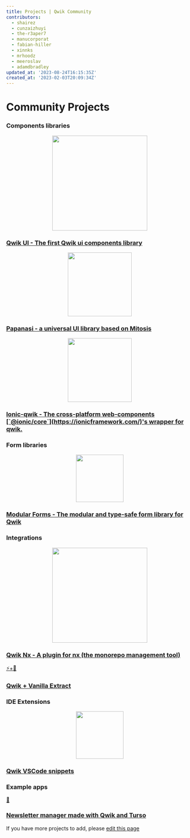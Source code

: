 ```yaml
---
title: Projects | Qwik Community
contributors:
  - shairez
  - cunzaizhuyi
  - the-r3aper7
  - manucorporat
  - fabian-hiller
  - xinnks
  - mrhoodz
  - meeroslav
  - adamdbradley
updated_at: '2023-08-24T16:15:35Z'
created_at: '2023-02-03T20:09:34Z'
---
```


# Community Projects

### Components libraries

<div class="card-grid">
  <a class="card card-center" href="https://github.com/qwikifiers/qwik-ui">
    <p class="icon" align="center"><img src="https://raw.githubusercontent.com/qwikifiers/qwik-ui/main/apps/website/public/images/qwik-ui.png" width="256px"/></p>
    <h3>Qwik UI - The first Qwik ui components library</h3>
  </a>
</div>

<div class="card-grid">
  <a class="card card-center" href="https://papanasi.js.org/">
    <p class="icon" align="center"><img src="https://raw.githubusercontent.com/CKGrafico/papanasi/main/docs/resources/logo-text.svg" width="172px"/></p>
    <h3>Papanasi - a universal UI library based on Mitosis</h3>
  </a>
</div>

<div class="card-grid">
  <a class="card card-center" href="https://github.com/juergenie/ionic-qwik/">
    <p class="icon" align="center"><img src="https://raw.githubusercontent.com/juergenie/ionic-qwik/main/logo.svg" width="172px"/></p>
    <h3>Ionic-qwik - The cross-platform web-components [`@ionic/core`](https://ionicframework.com/)'s wrapper for qwik.</h3>
  </a>
</div>

### Form libraries

<div class="card-grid">
  <a class="card card-center" href="https://modularforms.dev/">
    <p class="icon" align="center"><img src="https://raw.githubusercontent.com/fabian-hiller/modular-forms/main/website/public/android-icon-512x512.png" width="128px"/></p>
    <h3>Modular Forms - The modular and type-safe form library for Qwik</h3>
  </a>
</div>

### Integrations

<div class="card-grid">
  <a class="card card-center" href="https://github.com/qwikifiers/qwik-nx">
    <p class="icon" align="center"><img src="https://raw.githubusercontent.com/qwikifiers/qwik-nx/main/assets/qwik-nx.png" width="256px"/></p>
    <h3>Qwik Nx - A plugin for nx (the monorepo management tool)</h3>
  </a>
  <a class="card card-center" href="https://github.com/wmertens/styled-vanilla-extract">
    <p class="icon">⚡️+💅</p>
    <h3>Qwik + Vanilla Extract</h3>
  </a>
</div>

### IDE Extensions

<div class="card-grid">
  <a class="card card-center" href="https://github.com/qwikverse/vscode-qwik-snippets">
    <p class="icon" align="center"><img src="https://raw.githubusercontent.com/qwikverse/vscode-qwik-snippets/main/assets/qwik-snippets.png" width="128px"/></p>
    <h3>Qwik VSCode snippets</h3>
  </a>
</div>

### Example apps

<div class="card-grid">
  <a class="card card-center" href="https://github.com/xinnks/turqw-newsletter">
    <p class="icon">📰</p>
    <h3>Newsletter manager made with Qwik and Turso</h3>
  </a>
</div>

If you have more projects to add, please [edit this page](https://github.com/BuilderIO/qwik/edit/main/packages/docs/src/routes/community/projects/index.mdx)
